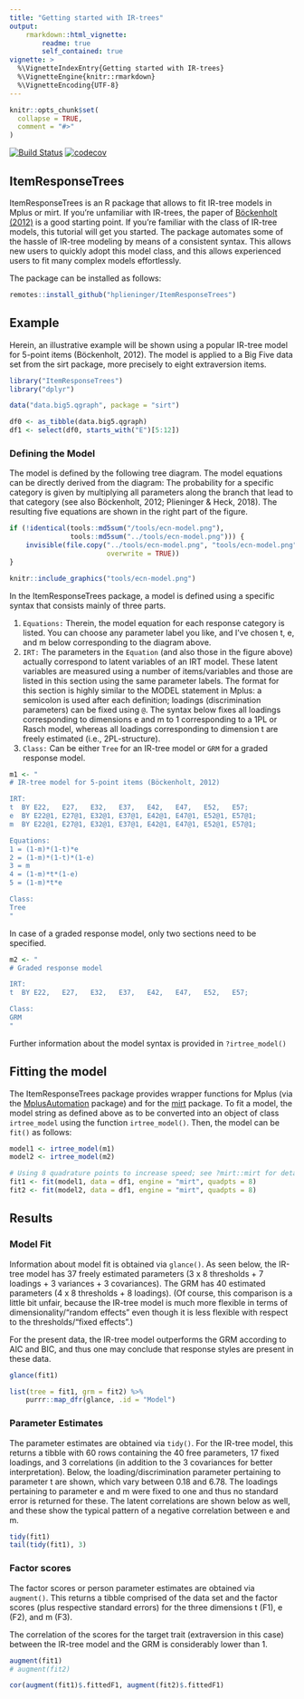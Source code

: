 ```yaml
---
title: "Getting started with IR-trees"
output: 
    rmarkdown::html_vignette:
        readme: true
        self_contained: true
vignette: >
  %\VignetteIndexEntry{Getting started with IR-trees}
  %\VignetteEngine{knitr::rmarkdown}
  %\VignetteEncoding{UTF-8}
---
```


```r
knitr::opts_chunk$set(
  collapse = TRUE,
  comment = "#>"
)
```

[![Build Status](https://travis-ci.org/hplieninger/ItemResponseTrees.svg?branch=master)](https://travis-ci.org/hplieninger/ItemResponseTrees)
[![codecov](https://codecov.io/gh/hplieninger/ItemResponseTrees/branch/master/graph/badge.svg)](https://codecov.io/gh/hplieninger/ItemResponseTrees)

## ItemResponseTrees

ItemResponseTrees is an R package that allows to fit IR-tree models in Mplus or mirt.
If you're unfamiliar with IR-trees, the paper of [Böckenholt (2012)](https://dx.doi.org/10.1037/a0028111) is a good starting point.
If you're familiar with the class of IR-tree models, this tutorial will get you started.
The package automates some of the hassle of IR-tree modeling by means of a consistent syntax.
This allows new users to quickly adopt this model class, and this allows experienced users to fit many complex models effortlessly.

The package can be installed as follows:

```r
remotes::install_github("hplieninger/ItemResponseTrees")
```

## Example

Herein, an illustrative example will be shown using a popular IR-tree model for 5-point items (Böckenholt, 2012).
The model is applied to a Big Five data set from the sirt package, more precisely to eight extraversion items.

```r
library("ItemResponseTrees")
library("dplyr")
```

```r
data("data.big5.qgraph", package = "sirt")

df0 <- as_tibble(data.big5.qgraph)
df1 <- select(df0, starts_with("E")[5:12])
```

### Defining the Model

The model is defined by the following tree diagram.
The model equations can be directly derived from the diagram:
The probability for a specific category is given by multiplying all parameters along the branch that lead to that category (see also Böckenholt, 2012; Plieninger & Heck, 2018).
The resulting five equations are shown in the right part of the figure.

```r

if (!identical(tools::md5sum("/tools/ecn-model.png"),
               tools::md5sum("../tools/ecn-model.png"))) {
    invisible(file.copy("../tools/ecn-model.png", "tools/ecn-model.png",
                        overwrite = TRUE))
}

knitr::include_graphics("tools/ecn-model.png")
```

In the ItemResponseTrees package, a model is defined using a specific syntax that consists mainly of three parts.

1. `Equations:` Therein, the model equation for each response category is listed.
You can choose any parameter label you like, and I've chosen t, e, and m below corresponding to the diagram above.
2. `IRT:` The parameters in the `Equation` (and also those in the figure above) actually correspond to latent variables of an IRT model.
These latent variables are measured using a number of items/variables and those are listed in this section using the same parameter labels.
The format for this section is highly similar to the MODEL statement in Mplus: a semicolon is used after each definition; loadings (discrimination parameters) can be fixed using `@`.
The syntax below fixes all loadings corresponding to dimensions e and m to 1 corresponding to a 1PL or Rasch model, whereas all loadings corresponding to dimension t are freely estimated (i.e., 2PL-structure).
3. `Class:` Can be either `Tree` for an IR-tree model or `GRM` for a graded response model.

```r
m1 <- "
# IR-tree model for 5-point items (Böckenholt, 2012)

IRT:
t  BY E22,   E27,   E32,   E37,   E42,   E47,   E52,   E57;
e  BY E22@1, E27@1, E32@1, E37@1, E42@1, E47@1, E52@1, E57@1;
m  BY E22@1, E27@1, E32@1, E37@1, E42@1, E47@1, E52@1, E57@1;

Equations:
1 = (1-m)*(1-t)*e
2 = (1-m)*(1-t)*(1-e)
3 = m
4 = (1-m)*t*(1-e)
5 = (1-m)*t*e

Class:
Tree
"
```

In case of a graded response model, only two sections need to be specified.

```r
m2 <- "
# Graded response model

IRT:
t  BY E22,   E27,   E32,   E37,   E42,   E47,   E52,   E57;

Class:
GRM
"
```

Further information about the model syntax is provided in `?irtree_model()`

## Fitting the model

The ItemResponseTrees package provides wrapper functions for Mplus (via the [MplusAutomation](https://cran.r-project.org/package=MplusAutomation) package) and for the [mirt](https://cran.r-project.org/package=mirt) package.
To fit a model, the model string as defined above as to be converted into an object of class `irtree_model` using the function `irtree_model()`.
Then, the model can be `fit()` as follows:

```r
model1 <- irtree_model(m1)
model2 <- irtree_model(m2)

# Using 8 quadrature points to increase speed; see ?mirt::mirt for details
fit1 <- fit(model1, data = df1, engine = "mirt", quadpts = 8)
fit2 <- fit(model2, data = df1, engine = "mirt", quadpts = 8)
```

## Results

### Model Fit

Information about model fit is obtained via `glance()`.
As seen below, the IR-tree model has 37 freely estimated parameters (3 x 8 thresholds + 7 loadings + 3 variances + 3 covariances).
The GRM has 40 estimated parameters (4 x 8 thresholds + 8 loadings).
(Of course, this comparison is a little bit unfair, because the IR-tree model is much more flexible in terms of dimensionality/"random effects" even though it is less flexible with respect to the thresholds/"fixed effects".)

For the present data, the IR-tree model outperforms the GRM according to AIC and BIC, and thus one may conclude that response styles are present in these data.

```r
glance(fit1)

list(tree = fit1, grm = fit2) %>% 
    purrr::map_dfr(glance, .id = "Model")
```

### Parameter Estimates

The parameter estimates are obtained via `tidy()`.
For the IR-tree model, this returns a tibble with 60 rows containing the 40 free parameters, 17 fixed loadings, and 3 correlations (in addition to the 3 covariances for better interpretation).
Below, the loading/discrimination parameter pertaining to parameter t are shown, which vary between 0.18 and 6.78.
The loadings pertaining to parameter e and m were fixed to one and thus no standard error is returned for these.
The latent correlations are shown below as well, and these show the typical pattern of a negative correlation between e and m.

```r
tidy(fit1)
tail(tidy(fit1), 3)
```

### Factor scores

The factor scores or person parameter estimates are obtained via `augment()`.
This returns a tibble comprised of the data set and the factor scores (plus respective standard errors) for the three dimensions t (F1), e (F2), and m (F3).

The correlation of the scores for the target trait (extraversion in this case) between the IR-tree model and the GRM is considerably lower than 1.

```r
augment(fit1)
# augment(fit2)

cor(augment(fit1)$.fittedF1, augment(fit2)$.fittedF1)
```
